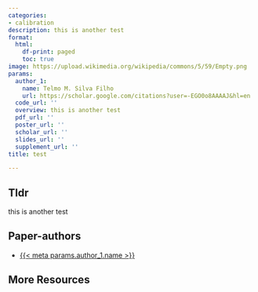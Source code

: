 ```yaml
---
categories:
- calibration
description: this is another test
format:
  html:
    df-print: paged
    toc: true
image: https://upload.wikimedia.org/wikipedia/commons/5/59/Empty.png
params:
  author_1:
    name: Telmo M. Silva Filho
    url: https://scholar.google.com/citations?user=-EGO0o8AAAAJ&hl=en
  code_url: ''
  overview: this is another test
  pdf_url: ''
  poster_url: ''
  scholar_url: ''
  slides_url: ''
  supplement_url: ''
title: test

---
```

## Tldr 
this is another test

## Paper-authors
- [{{< meta params.author_1.name >}}]({{< meta params.author_1.url >}})

## More Resources
